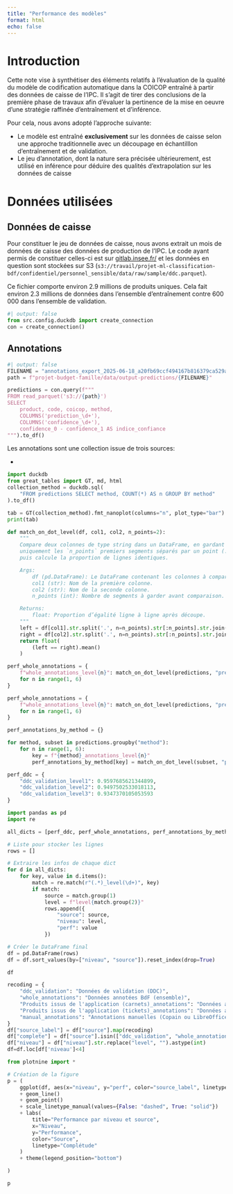 ```yaml
---
title: "Performance des modèles"
format: html
echo: false
---
```


# Introduction

Cette note vise à synthétiser des éléments relatifs à l'évaluation de la qualité du modèle de codification automatique dans la COICOP entraîné à partir des données de caisse de l'IPC. Il s'agit de tirer des conclusions de la première phase de travaux afin d'évaluer la pertinence de la mise en oeuvre d'une stratégie raffinée d'entraînement et d'inférence. 

Pour cela, nous avons adopté l'approche suivante:

* Le modèle est entraîné __exclusivement__ sur les données de caisse selon une approche traditionnelle avec un découpage en échantilllon d'entraînement et de validation. 
* Le jeu d'annotation, dont la nature sera précisée ultérieurement, est utilisé en inférence pour déduire des qualités d'extrapolation sur les données de caisse


# Données utilisées

## Données de caisse

Pour constituer le jeu de données de caisse, nous avons extrait un mois de données de caisse des données de production de l'IPC. Le code ayant permis de constituer celles-ci est sur [gitlab.insee.fr/](https://gitlab.insee.fr/ssplab/extraction-ddc) et les données en question sont stockées sur S3 (`s3://travail/projet-ml-classification-bdf/confidentiel/personnel_sensible/data/raw/sample/ddc.parquet`). 

Ce fichier comporte environ 2.9 millions de produits uniques. Cela fait environ 2.3 millions de données dans l'ensemble d'entraînement contre 600 000 dans l'ensemble de validation. 


```python
#| output: false
from src.config.duckdb import create_connection
con = create_connection()
```

## Annotations

```python
#| output: false
FILENAME = "annotations_export_2025-06-18_a20fb69ccf494167b816379ca529a12a.parquet"
path = f"projet-budget-famille/data/output-predictions/{FILENAME}"

predictions = con.query(f"""
FROM read_parquet('s3://{path}')
SELECT
    product, code, coicop, method,
    COLUMNS('prediction_\d+'), 
    COLUMNS('confidence_\d+'),
    confidence_0 - confidence_1 AS indice_confiance
""").to_df()
```

Les annotations sont une collection issue de trois sources:

* 


```python
import duckdb
from great_tables import GT, md, html
collection_method = duckdb.sql(
    "FROM predictions SELECT method, COUNT(*) AS n GROUP BY method"
).to_df()
```

```python
tab = GT(collection_method).fmt_nanoplot(columns="n", plot_type="bar")
print(tab)
```


```python
def match_on_dot_level(df, col1, col2, n_points=2):
    """
    Compare deux colonnes de type string dans un DataFrame, en gardant
    uniquement les `n_points` premiers segments séparés par un point (.),
    puis calcule la proportion de lignes identiques.

    Args:
        df (pd.DataFrame): Le DataFrame contenant les colonnes à comparer.
        col1 (str): Nom de la première colonne.
        col2 (str): Nom de la seconde colonne.
        n_points (int): Nombre de segments à garder avant comparaison.

    Returns:
        float: Proportion d’égalité ligne à ligne après découpe.
    """
    left = df[col1].str.split('.', n=n_points).str[:n_points].str.join('.')
    right = df[col2].str.split('.', n=n_points).str[:n_points].str.join('.')
    return float(
        (left == right).mean()
    )

```



```python
perf_whole_annotations = {
    f"whole_annotations_level{n}": match_on_dot_level(predictions, "prediction_0", "code", n_points=n)
    for n in range(1, 6)
}
```

```python
perf_whole_annotations = {
    f"whole_annotations_level{n}": match_on_dot_level(predictions, "prediction_0", "code", n_points=n)
    for n in range(1, 6)
}
```


```python
perf_annotations_by_method = {}

for method, subset in predictions.groupby("method"):
    for n in range(1, 6):
        key = f"{method}_annotations_level{n}"
        perf_annotations_by_method[key] = match_on_dot_level(subset, "prediction_0", "code", n_points=n)

```


```python
perf_ddc = {
    "ddc_validation_level1": 0.9597685621344899,
    "ddc_validation_level2": 0.9497502533018113,
    "ddc_validation_level3": 0.9347370105053593
}

```


```python
import pandas as pd
import re

all_dicts = [perf_ddc, perf_whole_annotations, perf_annotations_by_method]

# Liste pour stocker les lignes
rows = []

# Extraire les infos de chaque dict
for d in all_dicts:
    for key, value in d.items():
        match = re.match(r"(.*)_level(\d+)", key)
        if match:
            source = match.group(1)
            level = f"level{match.group(2)}"
            rows.append({
                "source": source,
                "niveau": level,
                "perf": value
            })

# Créer le DataFrame final
df = pd.DataFrame(rows)
df = df.sort_values(by=["niveau", "source"]).reset_index(drop=True)

df
```



```python
recoding = {
    "ddc_validation": "Données de validation (DDC)",
    "whole_annotations": "Données annotées BdF (ensemble)",
    "Produits issus de l'application (carnets)_annotations": "Données annotées BdF (carnets)",
    "Produits issus de l'application (tickets)_annotations": "Données annotées BdF (tickets de caisse)",
    "manual_annotations": "Annotations manuelles (Copain ou LibreOffice)"
}
df["source_label"] = df["source"].map(recoding)
df["complete"] = df["source"].isin(["ddc_validation", "whole_annotations"])
df["niveau"] = df["niveau"].str.replace("level", "").astype(int)
df=df.loc[df['niveau']<4]
```



```python
from plotnine import *

# Création de la figure
p = (
    ggplot(df, aes(x="niveau", y="perf", color="source_label", linetype="complete"))
    + geom_line()
    + geom_point() 
    + scale_linetype_manual(values={False: "dashed", True: "solid"})
    + labs(
        title="Performance par niveau et source",
        x="Niveau",
        y="Performance",
        color="Source",
        linetype="Complétude"
    )
    + theme(legend_position="bottom")

)

p
```